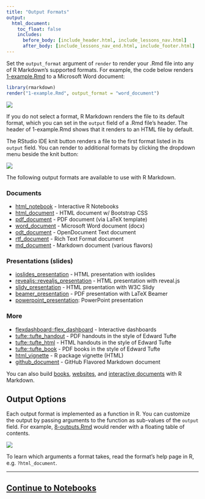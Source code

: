 ```yaml
---
title: "Output Formats"
output:
  html_document:
    toc_float: false
    includes:
      before_body: [include_header.html, include_lessons_nav.html]
      after_body: [include_lessons_nav_end.html, include_footer.html]
---
```


Set the `output_format` argument of `render` to render your .Rmd file into any of R Markdown's supported formats. For example, the code below renders [1-example.Rmd](demos/1-example.Rmd) to a Microsoft Word document: 

```r
library(rmarkdown)
render("1-example.Rmd", output_format = "word_document")
```

![](lesson-images/outputs-1-word.png)
</br>

If you do not select a format, R Markdown renders the file to its default format, which you can set in the `output` field of a .Rmd file's header. The header of 1-example.Rmd shows that it renders to an HTML file by default. 

The RStudio IDE knit button renders a file to the first format listed in its `output` field. You can render to additional formats by clicking the dropdown menu beside the knit button:

![](lesson-images/outputs-2-pdf.png)
</br>

The following output formats are available to use with R Markdown.

### Documents

* [html_notebook](https://bookdown.org/yihui/rmarkdown/notebook.html) - Interactive R Notebooks
* [html_document](https://bookdown.org/yihui/rmarkdown/html-document.html) - HTML document w/ Bootstrap CSS
* [pdf_document](https://bookdown.org/yihui/rmarkdown/pdf-document.html) - PDF document (via LaTeX template)
* [word_document](https://bookdown.org/yihui/rmarkdown/word-document.html) - Microsoft Word document (docx)
* [odt_document](https://bookdown.org/yihui/rmarkdown/opendocument-text-document.html) - OpenDocument Text document
* [rtf_document](https://bookdown.org/yihui/rmarkdown/rich-text-format-document.html) - Rich Text Format document
* [md_document](https://bookdown.org/yihui/rmarkdown/markdown-document.html) - Markdown document (various flavors)

### Presentations (slides)

* [ioslides_presentation](https://bookdown.org/yihui/rmarkdown/ioslides-presentation.html) - HTML presentation with ioslides
* [revealjs::revealjs_presentation](https://bookdown.org/yihui/rmarkdown/revealjs.html) - HTML presentation with reveal.js
* [slidy_presentation](https://bookdown.org/yihui/rmarkdown/slidy-presentation.html) - HTML presentation with W3C Slidy
* [beamer_presentation](https://bookdown.org/yihui/rmarkdown/beamer-presentation.html) - PDF presentation with LaTeX Beamer
* [powerpoint_presentation](https://bookdown.org/yihui/rmarkdown/powerpoint-presentation.html): PowerPoint presentation

### More

* [flexdashboard::flex_dashboard](/flexdashboard/) - Interactive dashboards
* [tufte::tufte_handout](https://bookdown.org/yihui/rmarkdown/tufte-handouts.html) - PDF handouts in the style of Edward Tufte
* [tufte::tufte_html](https://bookdown.org/yihui/rmarkdown/tufte-handouts.html) - HTML handouts in the style of Edward Tufte
* [tufte::tufte_book](https://bookdown.org/yihui/rmarkdown/tufte-handouts.html) - PDF books in the style of Edward Tufte
* [html_vignette](https://bookdown.org/yihui/rmarkdown/r-package-vignette.html) - R package vignette (HTML)
* [github_document](/github_document_format.html) - GitHub Flavored Markdown document

You can also build [books](https://bookdown.org/), [websites](https://bookdown.org/yihui/rmarkdown/rmarkdown-site.html), and [interactive documents](https://bookdown.org/yihui/rmarkdown/shiny-documents.html) with R Markdown.


## Output Options

Each output format is implemented as a function in R. You can customize the output by passing arguments to the function as sub-values of the `output` field. For example, [8-outputs.Rmd](demos/8-outputs.Rmd) would render with a floating table of contents.

![](lesson-images/outputs-3-toc.png)
</br>

To learn which arguments a format takes, read the format's help page in R, e.g. `?html_document`.


***

## [Continue to Notebooks](lesson-10.html){.continue-link}
